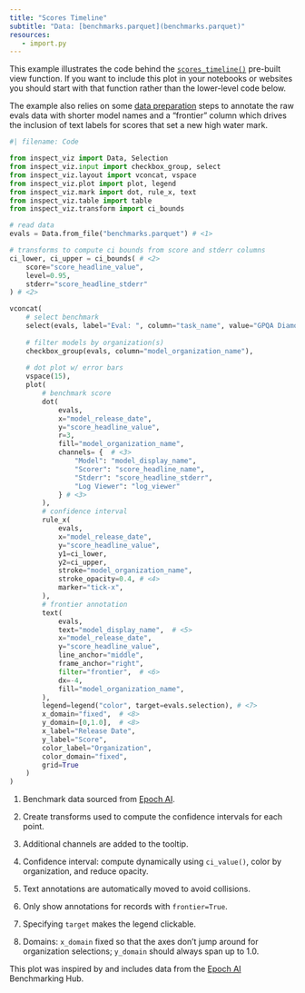 ```yaml
---
title: "Scores Timeline"
subtitle: "Data: [benchmarks.parquet](benchmarks.parquet)"
resources:
   - import.py
---
```


This example illustrates the code behind the [`scores_timeline()`](../../../view-scores-timeline.qmd) pre-built view function. If you want to include this plot in your notebooks or websites you should start with that function rather than the lower-level code below.

The example also relies on some [data preparation](../../../view-scores-timeline.qmd#data-preparation) steps to annotate the raw evals data with shorter model names and a "frontier" column which drives the inclusion of text labels for scores that set a new high water mark.

```python
#| filename: Code

from inspect_viz import Data, Selection
from inspect_viz.input import checkbox_group, select
from inspect_viz.layout import vconcat, vspace
from inspect_viz.plot import plot, legend
from inspect_viz.mark import dot, rule_x, text
from inspect_viz.table import table
from inspect_viz.transform import ci_bounds

# read data
evals = Data.from_file("benchmarks.parquet") # <1>

# transforms to compute ci bounds from score and stderr columns
ci_lower, ci_upper = ci_bounds( # <2>
    score="score_headline_value", 
    level=0.95,
    stderr="score_headline_stderr"
) # <2>

vconcat(
    # select benchmark
    select(evals, label="Eval: ", column="task_name", value="GPQA Diamond", width=425),
    
    # filter models by organization(s)
    checkbox_group(evals, column="model_organization_name"),
    
    # dot plot w/ error bars
    vspace(15),
    plot(
        # benchmark score
        dot(
            evals,
            x="model_release_date",
            y="score_headline_value",
            r=3,
            fill="model_organization_name",
            channels= {  # <3>
                "Model": "model_display_name", 
                "Scorer": "score_headline_name", 
                "Stderr": "score_headline_stderr",
                "Log Viewer": "log_viewer"
            } # <3>
        ),
        # confidence interval
        rule_x( 
            evals,
            x="model_release_date",
            y="score_headline_value",
            y1=ci_lower,
            y2=ci_upper,
            stroke="model_organization_name",
            stroke_opacity=0.4, # <4>
            marker="tick-x",
        ), 
        # frontier annotation
        text(
            evals,
            text="model_display_name",  # <5>
            x="model_release_date",
            y="score_headline_value",
            line_anchor="middle",
            frame_anchor="right",
            filter="frontier",  # <6>
            dx=-4,
            fill="model_organization_name",
        ),
        legend=legend("color", target=evals.selection), # <7>
        x_domain="fixed",  # <8>
        y_domain=[0,1.0],  # <8>
        x_label="Release Date",
        y_label="Score",
        color_label="Organization",
        color_domain="fixed",
        grid=True
    )
)
```

1. Benchmark data sourced from [Epoch AI](https://epoch.ai/data/ai-benchmarking-dashboard).

2. Create transforms used to compute the confidence intervals for each point.

3. Additional channels are added to the tooltip.

4. Confidence interval: compute dynamically using `ci_value()`, color by organization, and reduce opacity.

5. Text annotations are automatically moved to avoid collisions.

6. Only show annotations for records with `frontier=True`.

7. Specifying `target` makes the legend clickable.

8. Domains: `x_domain` fixed so that the axes don't jump around for organization selections; `y_domain` should always span up to 1.0.

This plot was inspired by and includes data from the [Epoch AI](https://epoch.ai/data/ai-benchmarking-dashboard) Benchmarking Hub.

